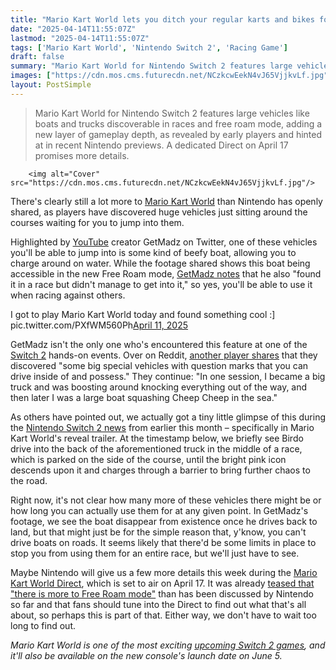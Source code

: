 ```yaml
---
title: "Mario Kart World lets you ditch your regular karts and bikes for massive vehicles like trucks and boats mid-race just by driving into them"
date: "2025-04-14T11:55:07Z"
lastmod: "2025-04-14T11:55:07Z"
tags: ['Mario Kart World', 'Nintendo Switch 2', 'Racing Game']
draft: false
summary: "Mario Kart World for Nintendo Switch 2 features large vehicles like boats and trucks  discoverable in races and free roam mode, adding a new layer of gameplay depth, as revealed by early players and hinted at in recent Nintendo previews.  A dedicated Direct on April 17 promises more details."
images: ["https://cdn.mos.cms.futurecdn.net/NCzkcwEekN4vJ65VjjkvLf.jpg"]
layout: PostSimple
---
```

> Mario Kart World for Nintendo Switch 2 features large vehicles like boats and trucks  discoverable in races and free roam mode, adding a new layer of gameplay depth, as revealed by early players and hinted at in recent Nintendo previews.  A dedicated Direct on April 17 promises more details.


        <img alt="Cover" src="https://cdn.mos.cms.futurecdn.net/NCzkcwEekN4vJ65VjjkvLf.jpg"/>
        
There's clearly still a lot more to [<u>Mario Kart World</u>](https://www.gamesradar.com/games/mario-kart-world-guide/) than Nintendo has openly shared, as players have discovered huge vehicles just sitting around the courses waiting for you to jump into them.

Highlighted by [YouTube](https://www.gamesradar.com/tag/youtube/) creator GetMadz on Twitter, one of these vehicles you'll be able to jump into is some kind of beefy boat, allowing you to charge around on water. While the footage shared shows this boat being accessible in the new Free Roam mode, [<u>GetMadz notes</u>](https://x.com/getmadz/status/1910812732099629320) that he also "found it in a race but didn't manage to get into it," so yes, you'll be able to use it when racing against others.

I got to play Mario Kart World today and found something cool :] pic.twitter.com/PXfWM560Ph[April 11, 2025](https://twitter.com/cantworkitout/status/1910811281356968365)

GetMadz isn't the only one who's encountered this feature at one of the [<u>Switch 2</u>](https://www.gamesradar.com/nintendo-switch-2-guide/) hands-on events. Over on Reddit, [<u>another player shares</u>](https://www.reddit.com/r/NintendoSwitch/comments/1jx2a9p/til_you_can_possess_other_vehicles_in_mario_kart/?utm_source=share&utm_medium=web3x&utm_name=web3xcss&utm_term=1&utm_content=share_button) that they discovered "some big special vehicles with question marks that you can drive inside of and possess." They continue: "In one session, I became a big truck and was boosting around knocking everything out of the way, and then later I was a large boat squashing Cheep Cheep in the sea."

As others have pointed out, we actually got a tiny little glimpse of this during the [<u>Nintendo Switch 2 news</u>](https://www.gamesradar.com/news/live/nintendo-switch-2-treehouse-live-gameplay-news/) from earlier this month – specifically in Mario Kart World's reveal trailer. At the timestamp below, we briefly see Birdo drive into the back of the aforementioned truck in the middle of a race, which is parked on the side of the course, until the bright pink icon descends upon it and charges through a barrier to bring further chaos to the road.

Right now, it's not clear how many more of these vehicles there might be or how long you can actually use them for at any given point. In GetMadz's footage, we see the boat disappear from existence once he drives back to land, but that might just be for the simple reason that, y'know, you can't drive boats on roads. It seems likely that there'd be some limits in place to stop you from using them for an entire race, but we'll just have to see.

Maybe Nintendo will give us a few more details this week during the [<u>Mario Kart World Direct</u>](https://www.gamesradar.com/games/racing/mario-kart-world-the-switch-2-exclusive-racing-game-is-getting-its-own-dedicated-nintendo-direct-this-month/), which is set to air on April 17. It was already [teased that "there is more to Free Roam mode"](https://www.gamesradar.com/games/racing/nintendo-teases-that-there-is-more-to-mario-kart-worlds-new-free-roam-mode-than-were-aware-of-and-im-hoping-for-the-return-of-my-favorite-ds-feature/) than has been discussed by Nintendo so far and that fans should tune into the Direct to find out what that's all about, so perhaps this is part of that. Either way, we don't have to wait too long to find out.

*Mario Kart World is one of the most exciting *[<u><em>upcoming Switch 2 games</em></u>](https://www.gamesradar.com/upcoming-switch-2-games/)*, and it'll also be available on the new console's launch date on June 5.*
        